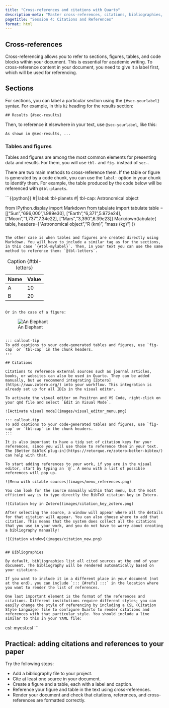 ```yaml
---
title: "Cross-references and citations with Quarto"
description-meta: "Master cross-references, citations, bibliographies, and tables/figures in Quarto for academic publishing."
pagetitle: "Session 4: Citations and References"
format: html
---
```


## Cross-references

Cross-referencing allows you to refer to sections, figures, tables, and code blocks within your document. This is essential for academic writing. To cross-reference content in your document, you need to give it a label first, which will be used for referencing.

## Sections

For sections, you can label a particular section using the `{#sec-yourlabel}` syntax. For example, in this `h2` heading for the results section:

```
## Results {#sec-results}
```

Then, to reference it elsewhere in your text, use `@sec-yourlabel`, like this:

```
As shown in @sec-results, ...
```

### Tables and figures

Tables and figures are among the most common elements for presenting data and results. For them, you will use `tbl-` and `fig-` instead of `sec-`.

There are two main methods to cross-reference them. If the table or figure is generated by a code chunk, you can use the `label:` option in your chunk to identify them. For example, the table produced by the code below will be referenced with `@tbl-planets`.

```{{python}}
#| label: tbl-planets
#| tbl-cap: Astronomical object

from IPython.display import Markdown
from tabulate import tabulate
table = [["Sun","696,000",1.989e30],
         ["Earth","6,371",5.972e24],
         ["Moon","1,737",7.34e22],
         ["Mars","3,390",6.39e23]]
Markdown(tabulate(
  table, 
  headers=["Astronomical object","R (km)", "mass (kg)"]
))
```

The other case is when tables and figures are created directly using Markdown. You will have to include a similar tag as for the sections, in this case `{#tbl-mylabel}`. Then, in your text you can use the same method to reference them: `@tbl-letters`.

```
| Name  | Value |
|-------|-------|
| A     | 10    |
| B     | 20    |

: Caption {#tbl-letters}
```

Or in the case of a figure:

```
![An Elephant](elephant.png){#fig-elephant}
```

::: callout-tip
To add captions to your code-generated tables and figures, use `fig-cap` or `tbl-cap` in the chunk headers.
:::

## Citations

Citations to reference external sources such as journal articles, books, or websites can also be used in Quarto. They can be added manually, but we recommend integrating [Zotero](https://www.zotero.org/) into your workflow. This integration is already set up for all IDEs in the visual editor.

To activate the visual editor on Positron and VS Code, right-click on your qmd file and select `Edit in Visual Mode`.

![Activate visual mode](images/visual_editor_menu.png)

::: callout-tip
To add captions to your code-generated tables and figures, use `fig-cap` or `tbl-cap` in the chunk headers.
:::

It is also important to have a tidy set of citation keys for your references, since you will use those to reference them in your text. The [Better BibTeX plug-in](https://retorque.re/zotero-better-bibtex/) can help with that.

To start adding references to your work, if you are in the visual editor, start by typing an `@`. A menu with a list of possible references will pop up.

![Menu with citable sources](images/menu_references.png)

You can look for the source manually within that menu, but the most efficient way is to type directly the BibTeX citation key in Zotero.

![Citation key in Zotero](images/citation_key_zotero.png)

After selecting the source, a window will appear where all the details for that citation will appear. You can also choose where to add that citation. This means that the system does collect all the citations that you use in your work, and you do not have to worry about creating a bibliography manually!

![Citation window](images/citation_new.png)


## Bibliographies

By default, bibliographies list all cited sources at the end of your document. The bibliography will be rendered automatically based on your citations.

If you want to include it in a different place in your document (not at the end), you can include `::: {#refs} :::` in the location where you want to render the list of references.

One last important element is the format of the references and citations. Different institutions require different styles; you can easily change the style of referencing by including a CSL (Citation Style Language) file to configure Quarto to render citations and references with that particular style. You should include a line similar to this in your YAML file:

```
csl: mycsl.csl
```

## Practical: adding citations and references to your paper

Try the following steps:

- Add a bibliography file to your project.
- Cite at least one source in your document.
- Create a figure and a table, each with a label and caption.
- Reference your figure and table in the text using cross-references.
- Render your document and check that citations, references, and cross-references are formatted correctly.